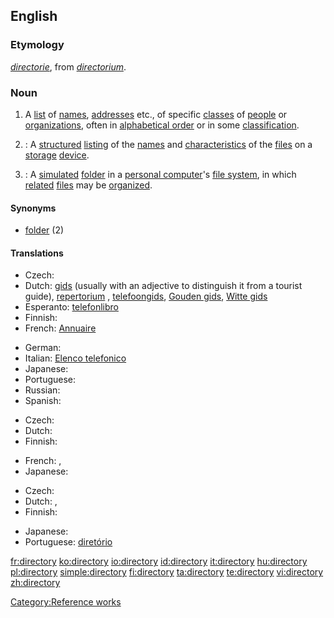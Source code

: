 {{wikipedia}}
==English==

===Etymology===
{{etyl|enm}} ''[[directorie]]'', from {{ML.}} ''[[directorium]]''.

===Noun===
{{en-noun|directories}}

# A [[list]] of [[name]]s, [[address]]es etc., of specific [[class]]es of [[people]] or [[organization]]s, often in [[alphabetical order]] or in some [[classification]].
# {{computing}}: A [[structured]] [[listing]] of the [[name]]s and [[characteristic]]s of the [[file]]s on a [[storage]] [[device]].
# {{computing}}: A [[simulated]] [[folder]] in a [[personal computer]]'s [[file system]], in which [[related]] [[file]]s may be [[organized]].

====Synonyms====
* [[folder]] (2)

====Translations====
{{trans-top|list of names, addresses etc.}}
* Czech: {{t-|cs|adresář|m}}
* Dutch: [[gids]] {{m}} (usually with an adjective to distinguish it from a tourist guide), [[repertorium]] {{n}}, [[telefoongids]], [[Gouden gids]], [[Witte gids]]
* Esperanto: [[telefonlibro]]
* Finnish: {{t+|fi|hakemisto}}
* French: [[Annuaire]]
{{trans-mid}}
* German: {{t+|de|Verzeichnis|n}}
* Italian: [[Elenco telefonico]]
* Japanese: {{t-|ja|一覧|tr=ichiran|sc=Jpan}}
* Portuguese: {{t+|pt|diretório}}
* Russian: {{t+|ru|таблица|f|sc=Cyrl}}
* Spanish: {{t-|es|directorio|m}}
{{trans-bottom}}

{{trans-top|structured listing of files}}
* Czech: {{t-|cs|adresář|m}}
* Dutch: {{t+|nl|lijst|f}}
* Finnish: {{t+|fi|hakemisto}}
{{trans-mid}}
* French: {{t+|fr|dossier|m}},  {{t|fr|répertoire|m}}
* Japanese: {{t+|ja|ディレクトリ|tr=dhirekutori|sc=Jpan}}
{{trans-bottom}}

{{trans-top|simulated folder}}
* Czech: {{t-|cs|adresář|m}}
* Dutch: {{t+|nl|folder|m}}, {{t+|nl|map|f}}
* Finnish: {{t+|fi|kansio}}
{{trans-mid}}
* Japanese: {{t+|ja|ディレクトリ|tr=dhirekutori|sc=Jpan}}
* Portuguese: [[diretório]]
{{trans-bottom}}

[[Category:Reference works]]

[[fr:directory]]
[[ko:directory]]
[[io:directory]]
[[id:directory]]
[[it:directory]]
[[hu:directory]]
[[pl:directory]]
[[simple:directory]]
[[fi:directory]]
[[ta:directory]]
[[te:directory]]
[[vi:directory]]
[[zh:directory]]